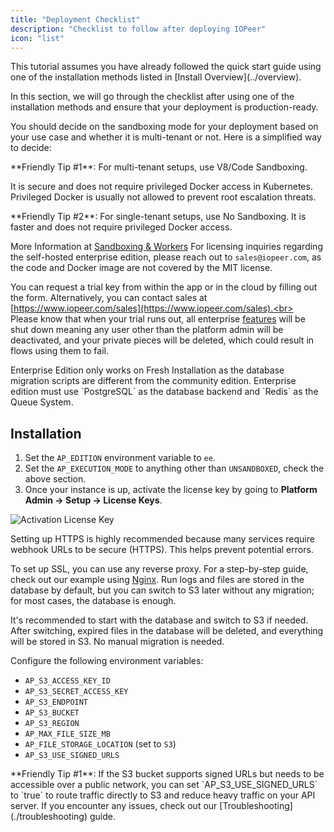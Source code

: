 ```yaml
---
title: "Deployment Checklist"
description: "Checklist to follow after deploying IOPeer"
icon: "list"
---
```


<Info>
This tutorial assumes you have already followed the quick start guide using one of the installation methods listed in [Install Overview](../overview). 
</Info>

In this section, we will go through the checklist after using one of the installation methods and ensure that your deployment is production-ready.

<AccordionGroup>
<Accordion title="Decide on Sandboxing" icon="code">

You should decide on the sandboxing mode for your deployment based on your use case and whether it is multi-tenant or not. Here is a simplified way to decide:

<Tip>
**Friendly Tip #1**: For multi-tenant setups, use V8/Code Sandboxing. 

It is secure and does not require privileged Docker access in Kubernetes. 
Privileged Docker is usually not allowed to prevent root escalation threats.
</Tip>

<Tip>
**Friendly Tip #2**: For single-tenant setups, use No Sandboxing. It is faster and does not require privileged Docker access.
</Tip>

<Snippet file="execution-mode.mdx" />

More Information at [Sandboxing & Workers](../architecture/workers#sandboxing)
</Accordion>
<Accordion title="Enterprise Edition (Optional)" icon="building">
<Tip>
For licensing inquiries regarding the self-hosted enterprise edition, please reach out to `sales@iopeer.com`, as the code and Docker image are not covered by the MIT license.
</Tip>

<Note>You can request a trial key from within the app or in the cloud by filling out the form. Alternatively, you can contact sales at [https://www.iopeer.com/sales](https://www.iopeer.com/sales).<br></br>Please know that when your trial runs out, all enterprise [features](/about/editions#feature-comparison) will be shut down meaning any user other than the platform admin will be deactivated, and your private pieces will be deleted, which could result in flows using them to fail.</Note>

<Warning>
Enterprise Edition only works on Fresh Installation as the database migration scripts are different from the community edition.
</Warning>

<Warning>
Enterprise edition must use `PostgreSQL` as the database backend and `Redis` as the Queue System.
</Warning>

## Installation

1. Set the `AP_EDITION` environment variable to `ee`.
2. Set the `AP_EXECUTION_MODE` to anything other than `UNSANDBOXED`, check the above section.
3. Once your instance is up, activate the license key by going to **Platform Admin -> Setup -> License Keys**.

![Activation License Key](/resources/screenshots/activation-license-key-settings.png)

</Accordion>
<Accordion title="Setup HTTPS" icon="lock">
Setting up HTTPS is highly recommended because many services require webhook URLs to be secure (HTTPS). This helps prevent potential errors.

To set up SSL, you can use any reverse proxy. For a step-by-step guide, check out our example using [Nginx](./setup-ssl).
</Accordion>
<Accordion title="Configure S3 (Optional)" icon="cloud">
Run logs and files are stored in the database by default, but you can switch to S3 later without any migration; for most cases, the database is enough.

It's recommended to start with the database and switch to S3 if needed. After switching, expired files in the database will be deleted, and everything will be stored in S3. No manual migration is needed.

Configure the following environment variables:

- `AP_S3_ACCESS_KEY_ID`
- `AP_S3_SECRET_ACCESS_KEY`
- `AP_S3_ENDPOINT`
- `AP_S3_BUCKET`
- `AP_S3_REGION`
- `AP_MAX_FILE_SIZE_MB`
- `AP_FILE_STORAGE_LOCATION` (set to `S3`)
- `AP_S3_USE_SIGNED_URLS`
<Tip>
**Friendly Tip #1**: If the S3 bucket supports signed URLs but needs to be accessible over a public network, you can set `AP_S3_USE_SIGNED_URLS` to `true` to route traffic directly to S3 and reduce heavy traffic on your API server.
</Tip>

</Accordion>
<Accordion title="Troubleshooting (Optional)" icon="wrench">
    If you encounter any issues, check out our [Troubleshooting](./troubleshooting) guide.
</Accordion>
</AccordionGroup>
